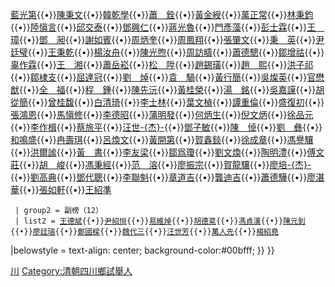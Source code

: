 {{Navbox
|name = 光緒十七年辛卯科四川鄉試中式舉人98名副榜12名
|title = 光緒十七年辛卯科四川鄉試中式舉人98名副榜12名
|titlestyle = background-color:#00bfff;
|image =
|style = width:100%;text-align:center; 
|groupstyle = text-align:center; background-color:#00bfff;
|liststyle =  
|state = {{{state<includeonly>|collapsed</includeonly>}}}
|group1 = 
|list1 = 
{{Navbox|child
  |groupstyle = text-align:center; background-color:#00bfff;
  | liststyle = 
  | group1 = 舉人（98）
  | list1 = [[凌開運|凌開運]]{{•}}[[聶培蔭|聶培蔭]]{{•}}[[藍光第|藍光第]]{{•}}[[陳秉文|陳秉文]]{{•}}[[韓乾學|韓乾學]]{{•}}[[蕭銓|蕭　銓]]{{•}}[[黃金綬|黃金綬]]{{•}}[[萬正常|萬正常]]{{•}}[[林秉鈞|林秉鈞]]{{•}}[[陸愼言|陸愼言]]{{•}}[[邱交泰|邱交泰]]{{•}}[[鄧興仁|鄧興仁]]{{•}}[[蔣光魯|蔣光魯]]{{•}}[[門彥藻|門彥藻]]{{•}}[[彭士霖|彭士霖]]{{•}}[[王璋|王　璋]]{{•}}[[鄧昶|鄧　昶]]{{•}}[[謝如賓|謝如賓]]{{•}}[[周炳奎|周炳奎]]{{•}}[[周鳳翔|周鳳翔]]{{•}}[[張肇文|張肇文]]{{•}}[[秉英|秉　英]]{{•}}[[尹廷璧|尹廷璧]]{{•}}[[王秉乾|王秉乾]]{{•}}[[楊汝舟|楊汝舟]]{{•}}[[陳光煦|陳光煦]]{{•}}[[周訪疇|周訪疇]]{{•}}[[蕭德驄|蕭德驄]]{{•}}[[鄒增祜|鄒增祜]]{{•}}[[辜作霖|辜作霖]]{{•}}[[王湘|王　湘]]{{•}}[[蕭岳崧|蕭岳崧]]{{•}}[[松陞|松　陞]]{{•}}[[趙錫璜|趙錫璜]]{{•}}[[趙熙|趙　熙]]{{•}}[[洪子祁|洪子祁]]{{•}}[[鄒棣支|鄒棣支]]{{•}}[[屈達冠|屈達冠]]{{•}}[[劉焯|劉　焯]]{{•}}[[袁騧|袁　騧]]{{•}}[[黃行簡|黃行簡]]{{•}}[[吳燦英|吳燦英]]{{•}}[[官懋猷|官懋猷]]{{•}}[[全福|全　福]]{{•}}[[程鍾|程　鍾]]{{•}}[[陳先沅|陳先沅]]{{•}}[[黃桂榮|黃桂榮]]{{•}}[[湯銘|湯　銘]]{{•}}[[吳嘉謨|吳嘉謨]]{{•}}[[胡從簡|胡從簡]]{{•}}[[曾桂馥|曾桂馥]]{{•}}[[白清琦|白清琦]]{{•}}[[李士林|李士林]]{{•}}[[葉文楨|葉文楨]]{{•}}[[譚重倫|譚重倫]]{{•}}[[盛復初|盛復初]]{{•}}[[張鴻恩|張鴻恩]]{{•}}[[馬愼修|馬愼修]]{{•}}[[李德昭|李德昭]]{{•}}[[蒲明發|蒲明發]]{{•}}[[何炳生|何炳生]]{{•}}[[倪文炳|倪文炳]]{{•}}[[徐品元|徐品元]]{{•}}[[李作楫|李作楫]]{{•}}[[蔡旅平|蔡旅平]]{{•}}[[汪世杰|汪世-{杰}-]]{{•}}[[鄧子敏|鄧子敏]]{{•}}[[陳倬|陳　倬]]{{•}}[[劉彝|劉　彝]]{{•}}[[和鳴盛|和鳴盛]]{{•}}[[冉壽琪|冉壽琪]]{{•}}[[呂煥文|呂煥文]]{{•}}[[黃開第|黃開第]]{{•}}[[賀鑫錟|賀鑫錟]]{{•}}[[徐成章|徐成章]]{{•}}[[馮譽驤|馮譽驤]]{{•}}[[洪爾謐|洪爾謐]]{{•}}[[黃書|黃　書]]{{•}}[[李友梁|李友梁]]{{•}}[[鄒爲瓊|鄒爲瓊]]{{•}}[[劉文煥|劉文煥]]{{•}}[[陶明澧|陶明澧]]{{•}}[[傅文莊|傅文莊]]{{•}}[[胡峻|胡　峻]]{{•}}[[馮秉經|馮秉經]]{{•}}[[范溶|范　溶]]{{•}}[[廖振宗|廖振宗]]{{•}}[[賀龍驤|賀龍驤]]{{•}}[[廖培杰|廖培-{杰}-]]{{•}}[[劉高典|劉高典]]{{•}}[[鄧代聰|鄧代聰]]{{•}}[[李聯魁|李聯魁]]{{•}}[[章道吉|章道吉]]{{•}}[[龔迪吉|龔迪吉]]{{•}}[[蕭德驊|蕭德驊]]{{•}}[[廖湛華|廖湛華]]{{•}}[[張如軒|張如軒]]{{•}}[[王紹準|王紹準]]
  | group2 = 副榜（12）
  | list2 = [[王德斌|王德斌]]{{•}}[[尹紹恒|尹紹恒]]{{•}}[[易維焯|易維焯]]{{•}}[[胡德棻|胡德棻]]{{•}}[[馮貞漢|馮貞漢]]{{•}}[[陳元釗|陳元釗]]{{•}}[[廖廷瑞|廖廷瑞]]{{•}}[[鄭國樑|鄭國樑]]{{•}}[[魏代三|魏代三]]{{•}}[[汪世芳|汪世芳]]{{•}}[[萬人先|萬人先]]{{•}}[[楊紹堯|楊紹堯]]
|belowstyle = text-align: center; background-color:#00bfff;
}}
}}
[[Category:光緒十七年辛卯科舉人|川]]
[[Category:清朝四川鄉試舉人|Category:清朝四川鄉試舉人]]